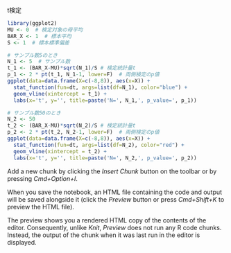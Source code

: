 t検定
```r
library(ggplot2)
MU <- 0  # 検定対象の母平均
BAR_X <- 1  # 標本平均
S <- 1  # 標本標準偏差

# サンプル数5のとき
N_1 <- 5  # サンプル数
t_1 <- (BAR_X-MU)*sqrt(N_1)/S # 検定統計量t
p_1 <- 2 * pt(t_1, N_1-1, lower=F)  # 両側検定のp値
ggplot(data=data.frame(X=c(-8,8)), aes(x=X)) +
  stat_function(fun=dt, args=list(df=N_1), color="blue") +
  geom_vline(xintercept = t_1) +
  labs(x='t', y='', title=paste('N=', N_1,', p_value=', p_1))

# サンプル数50のとき
N_2 <- 50
t_2 <- (BAR_X-MU)*sqrt(N_2)/S # 検定統計量t
p_2 <- 2 * pt(t_2, N_2-1, lower=F)  # 両側検定のp値
ggplot(data=data.frame(X=c(-8,8)), aes(x=X)) +
  stat_function(fun=dt, args=list(df=N_2), color="red") +
  geom_vline(xintercept = t_2) +
  labs(x='t', y='', title=paste('N=', N_2,', p_value=', p_2))
```

Add a new chunk by clicking the *Insert Chunk* button on the toolbar or by pressing *Cmd+Option+I*.

When you save the notebook, an HTML file containing the code and output will be saved alongside it (click the *Preview* button or press *Cmd+Shift+K* to preview the HTML file). 

The preview shows you a rendered HTML copy of the contents of the editor. Consequently, unlike *Knit*, *Preview* does not run any R code chunks. Instead, the output of the chunk when it was last run in the editor is displayed.

